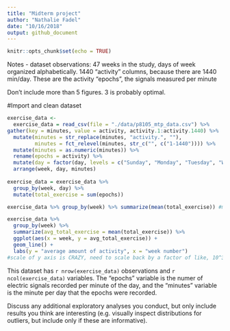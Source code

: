 ```yaml
---
title: "Midterm project"
author: "Nathalie Fadel"
date: "10/16/2018"
output: github_document
---
```


```r
knitr::opts_chunk$set(echo = TRUE)
```
Notes - dataset observations:
47 weeks in the study, days of week organized alphabetically.
1440 "activity" columns, because there are 1440 min/day. 
These are the activity "epochs", the signals measured per minute

Don't include more than 5 figures. 3 is probably optimal.

#Import and clean dataset
```r
exercise_data <-
  exercise_data = read_csv(file = "./data/p8105_mtp_data.csv") %>%
gather(key = minutes, value = activity, activity.1:activity.1440) %>%
  mutate(minutes = str_replace(minutes, "activity.", ""),
         minutes = fct_relevel(minutes, str_c("", c("1-1440")))) %>%
  mutate(minutes = as.numeric(minutes)) %>%
  rename(epochs = activity) %>%
  mutate(day = factor(day, levels = c("Sunday", "Monday", "Tuesday", "Wednesday", "Thursday", "Friday", "Saturday"))) %>%
  arrange(week, day, minutes)
  
exercise_data = exercise_data %>%
  group_by(week, day) %>%
  mutate(total_exercise = sum(epochs))

exercise_data %>% group_by(week) %>% summarize(mean(total_exercise)) #mean amount of total daily activity for each week

exercise_data %>% 
  group_by(week) %>% 
  summarize(avg_total_exercise = mean(total_exercise)) %>%
  ggplot(aes(x = week, y = avg_total_exercise)) +
  geom_line() +
  labs(y = "average amount of activity", x = "week number")
#scale of y axis is CRAZY, need to scale back by a factor of like, 10^3.

```
This dataset has `r nrow(exercise_data)` observations and `r ncol(exercise_data)` variables. The "epochs" variable is the numer of electric signals recorded per minute of the day, and the "minutes" variable is the minute per day that the epochs were recorded. 

Discuss any additional exploratory analyses you conduct, but only include results you think are interesting (e.g. visually inspect distributions for outliers, but include only if these are informative).
```r

```